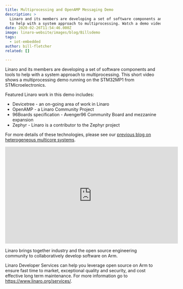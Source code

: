 ```yaml
---
title: Multiprocessing and OpenAMP Messaging Demo
description: >
  Linaro and its members are developing a set of software components and tools
  to help with a system approach to multiprocessing. Watch a demo video here.
date: 2020-02-26T11:54:46.000Z
image: linaro-website/images/blog/Billsdemo
tags:
  - iot-embedded
author: bill-fletcher
related: []

---
```


Linaro and its members are developing a set of software components and tools to help with a system approach to multiprocessing. This short video shows a multiprocessing demo running on the STM32MP1 from STMicroelectronics.

Featured Linaro work in this demo includes:

* Devicetree - an on-going area of work in Linaro
* OpenAMP - a Linaro Community Project
* 96Boards specification - Avenger96 Community Board and mezzanine expansion
* Zephyr - Linaro is a contributor to the Zephyr project

For more details of these technologies, please see our [previous blog on heterogeneous multicore systems](/blog/heterogeneous-multicore-systems-the-new-open-source-frontier/).

<iframe width="560" height="315" src="https://www.youtube.com/embed/mY2G78jal3Y?si=vz_dMTxMzx3ApisW" title="YouTube video player" frameborder="0" allow="accelerometer; autoplay; clipboard-write; encrypted-media; gyroscope; picture-in-picture; web-share" referrerpolicy="strict-origin-when-cross-origin" allowfullscreen></iframe>

Linaro brings together industry and the open source engineering community to collaboratively develop software on Arm.

Linaro Developer Services can help you leverage open source on Arm to ensure fast time to market, exceptional quality and security, and cost effective long term maintenance. For more information go to https://www.linaro.org/services/.
